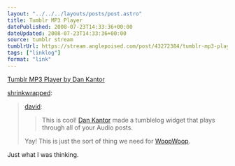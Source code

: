 ```yaml
---
layout: "../../../layouts/posts/post.astro"
title: Tumblr MP3 Player
datePublished: 2008-07-23T14:33:36+00:00
dateUpdated: 2008-07-23T14:33:36+00:00
source: tumblr stream
tumblrUrl: https://stream.anglepoised.com/post/43272384/tumblr-mp3-player-by-dan-kantor
tags: ["linklog"]
format: "link"
---
```


[Tumblr MP3 Player by Dan Kantor][1]

[shrinkwrapped](http://tumblefeed.thair.net/post/43265591/tumblr-mp3-player-by-dan-kantor):

> [david](http://www.davidslog.com/43190571/tumblr-mp3-player-by-dan-kantor):
>
> > This is cool! [Dan Kantor](http://blog.dankantor.com/post/43158314/tumblr-mp3-player) made a tumblelog widget that plays through all of your Audio posts.
>
> Yay! This is just the sort of thing we need for [WoopWoop](http://woopwoop.tumblr.com).

Just what I was thinking.

[1]: http://blog.dankantor.com/post/43158314/tumblr-mp3-player
